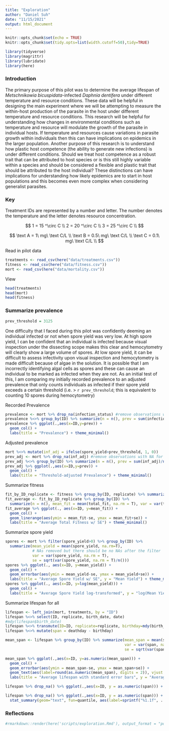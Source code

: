 ```yaml
---
title: "Exploration"
author: "Daniel Suh"
date: "11/15/2021"
output: html_document
---
```


```r
knitr::opts_chunk$set(echo = TRUE)
knitr::opts_chunk$set(tidy.opts=list(width.cutoff=50),tidy=TRUE)
```

```r
library(tidyverse)
library(magrittr)
library(lubridate)
library(here)
```

### Introduction

The primary purpose of this pilot was to determine the average lifespan of *Metschnikowia bicuspidata*-infected *Daphnia dentifera* under different temperature and resource conditions. These data will be helpful in designing the main experiment where we will be attempting to measure the within-host production of the parasite in the host under different temperature and resource conditions. This research will be helpful for understanding how changes in environmental conditions such as temperature and resource will modulate the growth of the parasite in individual hosts. If temperature and resources cause variations in parasite growth within individuals then this can have implications on epidemics in the larger population. Another purpose of this research is to understand how plastic host competence (the ability to generate new infections) is under different conditions. Should we treat host competence as a robust trait that can be attributed to host species or is this still highly variable within a species and should be considered a flexible and plastic trait that should be attributed to the host individual? These distinctions can have implications for understanding how likely epidemics are to start in host populations and this becomes even more complex when considering generalist parasites.

### Key

Treatment IDs are represented by a number and letter. The number denotes the temperature and the letter denotes resource concentration.

$$
1 = 15 ^\circ C \\
2 = 20 ^\circ C \\
3 = 25 ^\circ C \\
$$

$$
\text A = 1\ mg\ \text C/L \\
\text B = 0.5\ mg\ \text C/L \\ 
\text C = 0.1\ mg\ \text C/L \\
$$

Read in pilot data
```r
treatments <- read_csv(here("data/treatments.csv"))
fitness <- read_csv(here("data/fitness.csv"))
mort <- read_csv(here("data/mortality.csv"))
```


View
```r
head(treatments)
head(mort)
head(fitness)
```

### Summarize prevalence

```r
prev_threshold = 3125
```


One difficulty that I faced during this pilot was confidently deeming an individual infected or not when spore yield was very low. At high spore yield, I can be confident that an individual is infected because visual inspection under the dissecting scope makes this clear and hemocytometry will clearly show a large volume of spores. At low spore yield, it can be difficult to assess infectivity upon visual inspection and hemocytometry is made difficult because of algae in the solution. It is possible that I am incorrectly identifying algal cells as spores and these can cause an individual to be marked as infected when they are not. As an initial test of this, I am comparing my initially recorded prevalence to an adjusted prevalence that only counts individuals as infected if their spore yield exceeds a certain threshold (i.e. > `r prev_threshold`; this is equivalent to counting 10 spores during hemocytometry)

Recorded Prevalence
```r
prevalence <- mort %>% drop_na(infection_status) #remove observations with NA for infection status
prevalence %<>% group_by(ID) %>% summarize(n = n(), prev = sum(infection_status)/n()) 
prevalence %>% ggplot(.,aes(x=ID,y=prev)) +
  geom_col() + 
  labs(title = "Prevalence") + theme_minimal()
```

Adjusted prevalence
```r
mort %<>% mutate(inf_adj = ifelse(spore_yield>prev_threshold, 1, 0))
prev_adj <- mort %>% drop_na(inf_adj) #remove observations with NA for inf_adj
prev_adj %<>% group_by(ID) %>% summarize(n = n(), prev = sum(inf_adj)/n()) 
prev_adj %>% ggplot(.,aes(x=ID,y=prev)) +
  geom_col() + 
  labs(title = "Threshold-adjusted Prevalence") + theme_minimal()
```


Summarize fitness
```r
fit_by_ID_replicate <- fitness %>% group_by(ID, replicate) %>% summarize(total_fit = sum(fitness, na.rm = T)) # removed NAs
fit_average <- fit_by_ID_replicate %>% group_by(ID) %>% 
  summarize(n = n(), mean_fit = mean(total_fit, na.rm = T), var = var(total_fit, na.rm = T), se = sqrt(var(total_fit, na.rm = T)/n())) # remove NAs
fit_average %>% ggplot(., aes(x=ID, y=mean_fit)) +
  geom_col() + 
  geom_linerange(aes(ymin = mean_fit-se, ymax = mean_fit+se)) +
  labs(title = "Average Total Fitness w/ SE") + theme_minimal()
```

Summarize spore yield
```r
spores <- mort %>% filter(spore_yield>0) %>% group_by(ID) %>% 
  summarize(mean_yield = mean(spore_yield, na.rm=T), 
            # NAs removed but there should be no NAs after the filter
            var = var(spore_yield, na.rm = T), 
            se = sqrt(var(spore_yield, na.rm = T)/n()))
spores %>% ggplot(., aes(x=ID, y=mean_yield)) + 
  geom_col() + 
  geom_errorbar(aes(ymin = mean_yield-se, ymax = mean_yield+se)) +
  labs(title = "Average Spore Yield w/ SE", y = "Mean Yield") + theme_minimal()
spores %>% ggplot(., aes(x=ID, y=log(mean_yield))) + 
  geom_col() + 
  labs(title = "Average Spore Yield log-transformed", y = "log(Mean Yield)") + theme_minimal()
```

Summarize lifespan for all
```r
lifespan <- left_join(mort, treatments, by = "ID")
lifespan %<>% select(ID, replicate, birth_date, date)
#mdy(lifespan$birth_date)
lifespan %<>% transmute(ID=ID, replicate=replicate, birthday=mdy(birth_date), deathday=mdy(date))
lifespan %<>% mutate(span = deathday - birthday)

mean_span <- lifespan %>% group_by(ID) %>% summarize(mean_span = mean(span, na.rm=T),
                                                     var = var(span, na.rm = T),
                                                     se = sqrt(var(span, na.rm = T)/n()))

mean_span %>% ggplot(.,aes(x=ID, y=as.numeric(mean_span))) +
  geom_col() + 
  geom_errorbar(aes(ymin = mean_span-se, ymax = mean_span+se)) +
  geom_text(aes(label=round(as.numeric(mean_span), digits = 2)), vjust = -0.5) +
  labs(title = "Average lifespan with standard error bars", y = "Average lifespan")

lifespan %>% drop_na() %>% ggplot(.,aes(x=ID, y = as.numeric(span))) + geom_boxplot()

lifespan %>% drop_na() %>% ggplot(.,aes(x=ID, y = as.numeric(span))) + geom_boxplot() + 
  stat_summary(geom="text", fun=quantile, aes(label=sprintf("%1.1f", ..y..), color=factor(ID)), position=position_nudge(y=0.35), size=3.5) + theme_minimal() + theme(legend.position="none")
```

### Reflections




```r
#rmarkdown::render(here('scripts/exploration.Rmd'), output_format = "pdf_document",output_file = here("pilot.pdf"))
```
